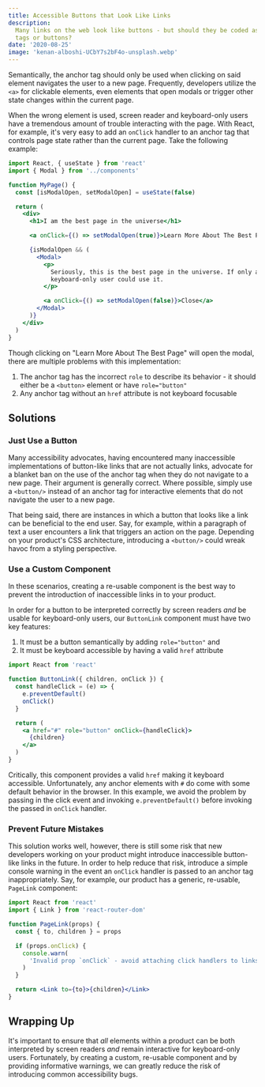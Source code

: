 ```yaml
---
title: Accessible Buttons that Look Like Links
description:
  Many links on the web look like buttons - but should they be coded as anchor
  tags or buttons?
date: '2020-08-25'
image: 'kenan-alboshi-UCbY7s2bF4o-unsplash.webp'
---
```


Semantically, the anchor tag should only be used when clicking on said element
navigates the user to a new page. Frequently, developers utilize the `<a>` for
clickable elements, even elements that open modals or trigger other state
changes within the current page.

When the wrong element is used, screen reader and keyboard-only users have a
tremendous amount of trouble interacting with the page. With React, for example,
it's very easy to add an `onClick` handler to an anchor tag that controls page
state rather than the current page. Take the following example:

```jsx
import React, { useState } from 'react'
import { Modal } from '../components'

function MyPage() {
  const [isModalOpen, setModalOpen] = useState(false)

  return (
    <div>
      <h1>I am the best page in the universe</h1>

      <a onClick={() => setModalOpen(true)}>Learn More About The Best Page</a>

      {isModalOpen && (
        <Modal>
          <p>
            Seriously, this is the best page in the universe. If only a
            keyboard-only user could use it.
          </p>

          <a onClick={() => setModalOpen(false)}>Close</a>
        </Modal>
      )}
    </div>
  )
}
```

Though clicking on "Learn More About The Best Page" will open the modal, there
are multiple problems with this implementation:

1. The anchor tag has the incorrect `role` to describe its behavior - it should
   either be a `<button>` element or have `role="button"`
2. Any anchor tag without an `href` attribute is not keyboard focusable

## Solutions

### Just Use a Button

Many accessibility advocates, having encountered many inaccessible
implementations of button-like links that are not actually links, advocate for a
blanket ban on the use of the anchor tag when they do not navigate to a new
page. Their argument is generally correct. Where possible, simply use a
`<button/>` instead of an anchor tag for interactive elements that do not
navigate the user to a new page.

That being said, there are instances in which a button that looks like a link
can be beneficial to the end user. Say, for example, within a paragraph of text
a user encounters a link that triggers an action on the page. Depending on your
product's CSS architecture, introducing a `<button/>` could wreak havoc from a
styling perspective.

### Use a Custom Component

In these scenarios, creating a re-usable component is the best way to prevent
the introduction of inaccessible links in to your product.

In order for a button to be interpreted correctly by screen readers _and_ be
usable for keyboard-only users, our `ButtonLink` component must have two key
features:

1. It must be a button semantically by adding `role="button"` and
2. It must be keyboard accessible by having a valid `href` attribute

```jsx
import React from 'react'

function ButtonLink({ children, onClick }) {
  const handleClick = (e) => {
    e.preventDefault()
    onClick()
  }

  return (
    <a href="#" role="button" onClick={handleClick}>
      {children}
    </a>
  )
}
```

Critically, this component provides a valid `href` making it keyboard
accessible. Unfortunately, any anchor elements with `#` do come with some
default behavior in the browser. In this example, we avoid the problem by
passing in the click event and invoking `e.preventDefault()` before invoking the
passed in `onClick` handler.

### Prevent Future Mistakes

This solution works well, however, there is still some risk that new developers
working on your product might introduce inaccessible button-like links in the
future. In order to help reduce that risk, introduce a simple console warning in
the event an `onClick` handler is passed to an anchor tag inappropriately. Say,
for example, our product has a generic, re-usable, `PageLink` component:

```jsx
import React from 'react'
import { Link } from 'react-router-dom'

function PageLink(props) {
  const { to, children } = props

  if (props.onClick) {
    console.warn(
      'Invalid prop `onClick` - avoid attaching click handlers to links. Use the `ButtonLink` component instead.'
    )
  }

  return <Link to={to}>{children}</Link>
}
```

## Wrapping Up

It's important to ensure that _all_ elements within a product can be both
interpreted by screen readers _and_ remain interactive for keyboard-only users.
Fortunately, by creating a custom, re-usable component and by providing
informative warnings, we can greatly reduce the risk of introducing common
accessibility bugs.

